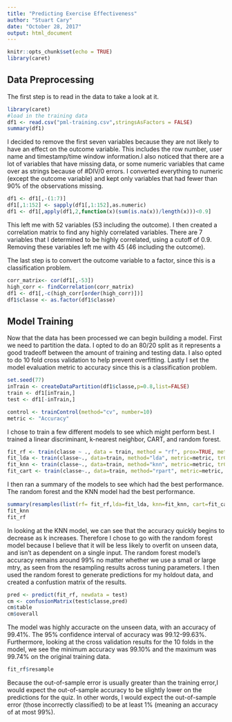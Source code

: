 ```yaml
---
title: "Predicting Exercise Effectiveness"
author: "Stuart Cary"
date: "October 28, 2017"
output: html_document
---
```


```r
knitr::opts_chunk$set(echo = TRUE)
library(caret)
```

## Data Preprocessing
The first step is to read in the data to take a look at it. 

```r
library(caret)
#load in the training data
df1 <- read.csv("pml-training.csv",stringsAsFactors = FALSE)
summary(df1)
```

I decided to remove the first seven variables because they are not likely to have an effect on the outcome variable. This includes the row number, user name and timestamp/time window information.I also noticed that there are a lot of variables that have missing data, or some numeric variables that came over as strings because of #DIV/0 errors. I converted everything to numeric (except the outcome variable) and kept only variables that had fewer than 90% of the observations missing.

```r
df1 <- df1[,-(1:7)]
df1[,1:152] <- sapply(df1[,1:152],as.numeric)
df1 <- df1[,apply(df1,2,function(x)(sum(is.na(x))/length(x)))<0.9]

```

This left me with 52 variables (53 including the outcome). I then created a correlation matrix to find any highly correlated variables. There are 7 variables that I determined to be highly correlated, using a cutoff of 0.9. Removing these variables left me with 45 (46 including the outcome).

The last step is to convert the outcome variable to a factor, since this is a classification problem.

```r
corr_matrix<- cor(df1[,-53])
high_corr <- findCorrelation(corr_matrix)
df1 <- df1[,-c(high_corr[order(high_corr)])]
df1$classe <- as.factor(df1$classe)

```


## Model Training

Now that the data has been processed we can begin building a model. First we need to partition the data. I opted to do an 80/20 split as it represents a good tradeoff between the amount of training and testing data. I also opted to do 10 fold cross validation to help prevent overfitting. Lastly I set the model evaluation metric to accuracy since this is a classification problem.

```r
set.seed(77)
inTrain <- createDataPartition(df1$classe,p=0.8,list=FALSE)
train <- df1[inTrain,]
test <- df1[-inTrain,]

control <- trainControl(method="cv", number=10)
metric <- "Accuracy"
```

I chose to train a few different models to see which might perform best. I trained a linear discriminant, k-nearest neighbor, CART, and random forest. 

```r
fit_rf <- train(classe ~ ., data = train, method = "rf", prox=TRUE, metric =metric, trControl = control)
fit_lda <- train(classe~., data=train, method="lda", metric=metric, trControl=control)
fit_knn <- train(classe~., data=train, method="knn", metric=metric, trControl=control)
fit_cart <- train(classe~., data=train, method="rpart", metric=metric, trControl=control)

```

I then ran a summary of the models to see which had the best performance. The random forest and the KNN model had the best performance. 

```r
summary(resamples(list(rf= fit_rf,lda=fit_lda, knn=fit_knn, cart=fit_cart)))
fit_knn
fit_rf
```

In looking at the KNN model, we can see that the accuracy quickly begins to decrease as k increases. Therefore I chose to go with the random forest model because I believe that it will be less likely to overfit on unseen data, and isn't as dependent on a single input. The random forest model's accuracy remains around 99% no matter whether we use a small or large mtry, as seen from the resampling results across tuning parameters. I then used the random forest to generate predictions for my holdout data, and created a confustion matrix of the results. 

```r
pred <- predict(fit_rf, newdata = test)
cm <- confusionMatrix(test$classe,pred)
cm$table
cm$overall
```

The model was highly accuracte on the unseen data, with an accuracy of 99.41%. The 95% confidence interval of accuracy was 99.12-99.63%. Furthermore, looking at the cross validation results for the 10 folds in the model, we see the minimum accuracy was 99.10% and the maximum was 99.74% on the original training data. 

```r
fit_rf$resample
```

Because the out-of-sample error is usually greater than the training error,I would expect the out-of-sample accuracy to be slightly lower on the predictions for the quiz. In other words, I would expect the out-of-sample error (those incorrectly classified) to be at least 1% (meaning an accuracy of at most 99%).


